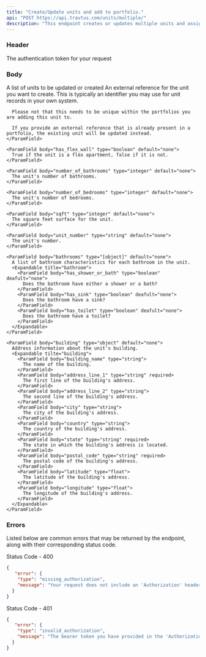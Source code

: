 ```yaml
---
title: "Create/Update units and add to portfolio."
api: "POST https://api.travtus.com/units/multiple/"
description: "This endpoint creates or updates multiple units and assigns them to portfolios."
---
```


### Header

<ParamField header="Auhtorization" type="string" default="none" required>
  The authentication token for your request
</ParamField>

### Body

<ParamField body="units" type="[object]" default="none" required>
  A list of units to be updated or created
  <Expandable title="unit">
    <ParamField body="external_ref" type="string" default="none">
      An external reference for the unit you want to create. This is typically an identifier you may use for unit records in your own system.
      
      Please not that this needs to be unique within the portfolios you are adding this unit to.

      If you provide an external reference that is already present in a portfolio, the existing unit will be updated instead.
    </ParamField>

    <ParamField body="has_flex_wall" type="boolean" default="none">
      True if the unit is a flex apartment, false if it is not.
    </ParamField>

    <ParamField body="number_of_bathrooms" type="integer" default="none">
      The unit's number of bathrooms.
    </ParamField>

    <ParamField body="number_of_bedrooms" type="integer" default="none">
      The unit's number of bedrooms.
    </ParamField>

    <ParamField body="sqft" type="integer" default="none">
      The square feet surface for the unit.
    </ParamField>

    <ParamField body="unit_number" type="string" default="none">
      The unit's number.
    </ParamField>

    <ParamField body="bathrooms" type="[object]" default="none">
      A list of bathroom characteristics for each bathroom in the unit.
      <Expandable title="bathroom">
        <ParamField body="has_shower_or_bath" type="boolean" deafult="none">
          Does the bathroom have either a shower or a bath?
        </ParamField>
        <ParamField body="has_sink" type="boolean" deafult="none">
          Does the bathroom have a sink?
        </ParamField>
        <ParamField body="has_toilet" type="boolean" deafult="none">
          Does the bathroom have a toilet?
        </ParamField>
      </Expandable>
    </ParamField>

    <ParamField body="building" type="object" default="none">
      Address information about the unit's building.
      <Expandable tilte="building">
        <ParamField body="building_name" type="string">
          The name of the building.
        </ParamField>
        <ParamField body="address_line_1" type="string" required>
          The first line of the building's address.
        </ParamField>
        <ParamField body="address_line_2" type="string">
          The second line of the building's address.
        </ParamField>
        <ParamField body="city" type="string">
          The city of the building's address.
        </ParamField>
        <ParamField body="country" type="string">
          The country of the building's address.
        </ParamField>
        <ParamField body="state" type="string" required>
          The state in which the building's address is located.
        </ParamField>
        <ParamField body="postal_code" type="string" required>
          The postal code of the building's address.
        </ParamField>
        <ParamField body="latitude" type="float">
          The latitude of the building's address.
        </ParamField>
        <ParamField body="longitude" type="float">
          The longitude of the building's address.
        </ParamField>
      </Expandable>
    </ParamField>
  </Expandable>
</ParamField>

### Errors
Listed below are common errors that may be returned by the endpoint, along with their corresponding status code.

Status Code - 400
```json Missing Authorization header
{
   "error": {
    "type": "missing_authorization",
    "message": "Your request does not include an 'Authorization' header with a bearer token for your account."
  }
}
```

Status Code - 401
```json Invalid/Expired Authorization header bearer token value
{
   "error": {
    "type": "invalid_authorization",
    "message": "The bearer token you have provided in the 'Authorization' header is invalid."
  }
}

```